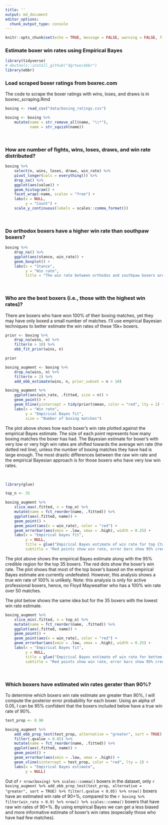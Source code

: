 ---
title: ''
output: md_document
editor_options: 
  chunk_output_type: console
---

```{r setup, include=FALSE}
knitr::opts_chunk$set(echo = TRUE, message = FALSE, warning = FALSE, fig.width = 10, fig.height = 8)
```

### Estimate boxer win rates using Empirical Bayes

```{r}
library(tidyverse)
# devtools::install_github("dgrtwo/ebbr")
library(ebbr)
```


### Load scraped boxer ratings from boxrec.com

The code to scrape the boxer ratings with wins, loses, and draws is in boxrec_scraping.Rmd

```{r}
boxing <- read_csv("data/boxing_ratings.csv")

boxing <- boxing %>%
    mutate(name = str_remove_all(name, "\\*"),
           name = str_squish(name))
```

<br />

### How are number of fights, wins, loses, draws, and win rate distributed?

```{r}
boxing %>%
    select(n, wins, loses, draws, win_rate) %>%
    pivot_longer(cols = everything()) %>% 
    drop_na() %>%
    ggplot(aes(value)) +
    geom_histogram() +
    facet_wrap(~name, scales = "free") +
    labs(x = NULL,
         y = "Count") +
    scale_y_continuous(labels = scales::comma_format())
```

<br />

### Do orthodox boxers have a higher win rate than southpaw boxers?

```{r}
boxing %>%
    drop_na() %>%
    ggplot(aes(stance, win_rate)) +
    geom_boxplot() +
    labs(x = "Stance",
         y = "Win rate",
         title = "The win rate between orthodox and southpaw boxers are very comprable")
```

<br />

### Who are the best boxers (i.e., those with the highest win rates)?

There are boxers who have won 100% of their boxing matches, yet they may have only boxed a small number of matches. I'll use empirical Bayesian techniques to better estimate the win rates of these 15k+ boxers.

```{r}
prior <- boxing %>%
    drop_na(wins, n) %>%
    filter(n > 10) %>%
    ebb_fit_prior(wins, n)

prior

boxing_augment <- boxing %>%
    drop_na(wins, n) %>%
    filter(n > 2) %>%
    add_ebb_estimate(wins, n, prior_subset = n > 10)

boxing_augment %>%
    ggplot(aes(win_rate, .fitted, size = n)) +
    geom_point() +
    geom_hline(yintercept = tidy(prior)$mean, color = "red", lty = 2) +
    labs(x = "Win rate",
         y = "Empirical Bayes fit",
         size = "Number of boxing matches")

```

The plot above shows how each boxer's win rate plotted against the empirical Bayes estimate. The size of each point represents how many boxing matches the boxer has had. The Bayesian estimate for boxer's with very low or very high win rates are shifted towards the average win rate (the dotted red line), unless the number of boxing matches they have had is large enough. The most drastic differences between the raw win rate and the empirical Bayesian approach is for those boxers who have very low win rates.

<br />

```{r}
library(glue)

top_n <- 35

boxing_augment %>%
    slice_max(.fitted, n = top_n) %>%
    mutate(name = fct_reorder(name, .fitted)) %>%
    ggplot(aes(.fitted, name)) +
    geom_point() +
    geom_point(aes(x = win_rate), color = "red") +
    geom_errorbar(aes(xmin = .low, xmax = .high), width = 0.25) +
    labs(x = "Empirical bayes fit",
         y = NULL,
         title = glue("Empirical Bayes estimate of win rate for top {top_n} boxers"),
         subtitle = "Red points show win rate, error bars show 95% credible region")

```

The plot above shows the empirical Bayes estimate along with the 95% credible region for the top 35 boxers. The red dots show the boxer's win rate. The plot shows that most of the top boxer's based on the empirical Bayes estimate are currently undefeated. However, this analysis shows a true win rate of 100% is unlikely. Note: this analysis is only for active professional boxers, hence, no Floyd Mayweather who has a 100% win rate over 50 matches.

The plot below shows the same idea but for the 35 boxers with the lowest win rate estimate.

```{r}
boxing_augment %>%
    slice_min(.fitted, n = top_n) %>%
    mutate(name = fct_reorder(name, .fitted)) %>%
    ggplot(aes(.fitted, name)) +
    geom_point() +
    geom_point(aes(x = win_rate), color = "red") +
    geom_errorbar(aes(xmin = .low, xmax = .high), width = 0.25) +
    labs(x = "Empirical Bayes fit",
         y = NULL,
         title = glue("Empirical Bayes estimate of win rate for bottom {top_n} boxers"),
         subtitle = "Red points show win rate, error bars show 95% credible region")

```

<br />

### Which boxers have estimated win rates gerater than 90%?

To determine which boxers win rate estimate are greater than 90%, I will compute the posterior error probability for each boxer. Using an alpha of 0.05, I can be 95% confident that the boxers included below have a true win rate of 90%. 

```{r}
test_prop <- 0.90

boxing_augment %>%
    add_ebb_prop_test(test_prop, alternative = "greater", sort = TRUE) %>%
    filter(.qvalue < 0.05) %>%
    mutate(name = fct_reorder(name, .fitted)) %>%
    ggplot(aes(.fitted, name)) +
    geom_point() +
    geom_errorbar(aes(xmin = .low, xmax = .high)) +
    geom_vline(xintercept = test_prop, color = "red", lty = 2) +
    labs(x = "Empirical Bayes estimate",
         y = NULL)

```

Out of `r nrow(boxing) %>% scales::comma()` boxers in the dataset, only `r boxing_augment %>% add_ebb_prop_test(test_prop, alternative = "greater", sort = TRUE) %>% filter(.qvalue < 0.05) %>% nrow()` boxers have an estimated win rate of 90+%, compared to the `r boxing %>% filter(win_rate > 0.9) %>% nrow() %>% scales::comma()` boxers that have raw win rates of 90+%. By using empirical Bayes we can get a less biased and more informative estimate of boxer's win rates (especially those who have had few matches).

<br />
<br />
<br />
<br />
<br />
<br />